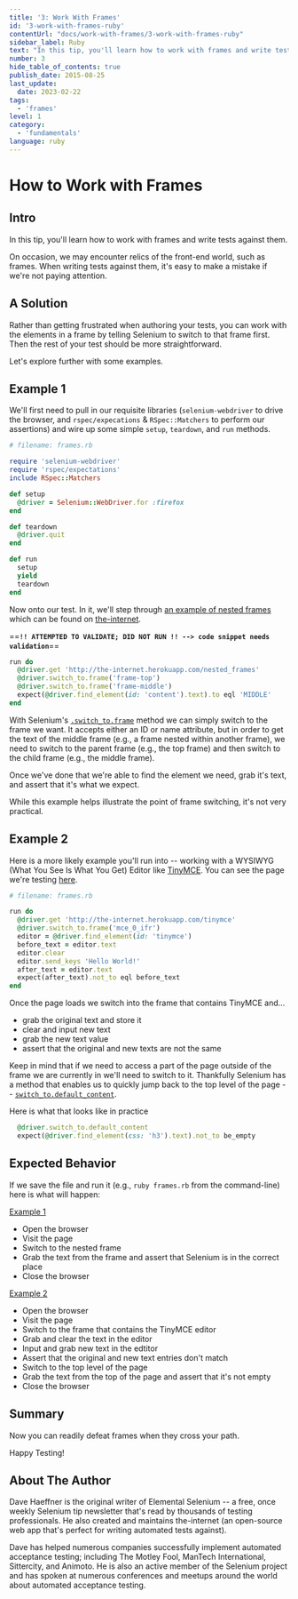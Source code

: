 ```yaml
---
title: '3: Work With Frames'
id: '3-work-with-frames-ruby'
contentUrl: "docs/work-with-frames/3-work-with-frames-ruby"
sidebar_label: Ruby
text: "In this tip, you'll learn how to work with frames and write tests against them. On occasion, we may encounter relics of the front-end world, such as frames."
number: 3
hide_table_of_contents: true
publish_date: 2015-08-25
last_update:
  date: 2023-02-22
tags:
  - 'frames'
level: 1
category:
  - 'fundamentals'
language: ruby
---
```


# How to Work with Frames

## Intro

In this tip, you'll learn how to work with frames and write tests against them.

On occasion, we may encounter relics of the front-end world, such as frames. When writing tests against them, it's easy to make a mistake if we're not paying attention.

## A Solution

Rather than getting frustrated when authoring your tests, you can work with the elements in a frame by telling Selenium to switch to that frame first. Then the rest of your test should be more straightforward.

Let's explore further with some examples.

## Example 1

We'll first need to pull in our requisite libraries (`selenium-webdriver` to drive the browser, and `rspec/expecations` & `RSpec::Matchers` to perform our assertions) and wire up some simple `setup`, `teardown`, and `run` methods.

```ruby
# filename: frames.rb

require 'selenium-webdriver'
require 'rspec/expectations'
include RSpec::Matchers

def setup
  @driver = Selenium::WebDriver.for :firefox
end

def teardown
  @driver.quit
end

def run
  setup
  yield
  teardown
end
```

Now onto our test. In it, we'll step through [an example of nested frames](http://the-internet.herokuapp.com/nested_frames) which can be found on [the-internet](https://github.com/tourdedave/the-internet).

==**`!! ATTEMPTED TO VALIDATE; DID NOT RUN !! --> code snippet needs validation`**==

```ruby
run do
  @driver.get 'http://the-internet.herokuapp.com/nested_frames'
  @driver.switch_to.frame('frame-top')
  @driver.switch_to.frame('frame-middle')
  expect(@driver.find_element(id: 'content').text).to eql 'MIDDLE'
end
```

With Selenium's [`.switch_to.frame`](https://seleniumhq.github.io/selenium/docs/api/rb/Selenium/WebDriver/TargetLocator.html#frame-instance_method) method we can simply switch to the frame we want. It accepts either an ID or name attribute, but in order to get the text of the middle frame (e.g., a frame nested within another frame), we need to switch to the parent frame (e.g., the top frame) and then switch to the child frame (e.g., the middle frame).

Once we've done that we're able to find the element we need, grab it's text, and assert that it's what we expect.

While this example helps illustrate the point of frame switching, it's not very practical.

## Example 2

Here is a more likely example you'll run into -- working with a WYSIWYG (What You See Is What You Get) Editor like [TinyMCE](http://www.tinymce.com/). You can see the page we're testing [here](http://the-internet.herokuapp.com/tinymce).

```ruby
# filename: frames.rb

run do
  @driver.get 'http://the-internet.herokuapp.com/tinymce'
  @driver.switch_to.frame('mce_0_ifr')
  editor = @driver.find_element(id: 'tinymce')
  before_text = editor.text
  editor.clear
  editor.send_keys 'Hello World!'
  after_text = editor.text
  expect(after_text).not_to eql before_text
end
```

Once the page loads we switch into the frame that contains TinyMCE and...

+ grab the original text and store it
+ clear and input new text
+ grab the new text value
+ assert that the original and new texts are not the same

Keep in mind that if we need to access a part of the page outside of the frame we are currently in we'll need to switch to it. Thankfully Selenium has a method that enables us to quickly jump back to the top level of the page -- [`switch_to.default_content`](https://seleniumhq.github.io/selenium/docs/api/rb/Selenium/WebDriver/TargetLocator.html#default_content-instance_method).

Here is what that looks like in practice

```ruby
  @driver.switch_to.default_content
  expect(@driver.find_element(css: 'h3').text).not_to be_empty
```

## Expected Behavior

If we save the file and run it (e.g., `ruby frames.rb` from the command-line) here is what will happen:

<u>Example 1</u>

+ Open the browser
+ Visit the page
+ Switch to the nested frame
+ Grab the text from the frame and assert that Selenium is in the correct place
+ Close the browser

<u>Example 2</u>

+ Open the browser
+ Visit the page
+ Switch to the frame that contains the TinyMCE editor
+ Grab and clear the text in the editor
+ Input and grab new text in the edtitor
+ Assert that the original and new text entries don't match
+ Switch to the top level of the page
+ Grab the text from the top of the page and assert that it's not empty
+ Close the browser

## Summary

Now you can readily defeat frames when they cross your path.

Happy Testing!

## About The Author

Dave Haeffner is the original writer of Elemental Selenium -- a free, once weekly Selenium tip newsletter that's read by thousands of testing professionals. He also created and maintains the-internet (an open-source web app that's perfect for writing automated tests against).

Dave has helped numerous companies successfully implement automated acceptance testing; including The Motley Fool, ManTech International, Sittercity, and Animoto. He is also an active member of the Selenium project and has spoken at numerous conferences and meetups around the world about automated acceptance testing.
